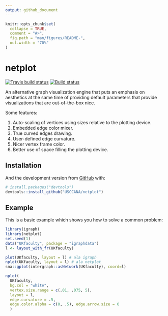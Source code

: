 ```yaml
---
output: github_document
---
```


<!-- README.md is generated from README.Rmd. Please edit that file -->

```r
knitr::opts_chunk$set(
  collapse = TRUE,
  comment = "#>",
  fig.path = "man/figures/README-",
  out.width = "70%"
)
```
# netplot

[![Travis build status](https://travis-ci.org/USCCANA/netplot.svg?branch=master)](https://travis-ci.org/USCCANA/netplot)
[![Build status](https://ci.appveyor.com/api/projects/status/3k2m3oq6o99qcs0r?svg=true)](https://ci.appveyor.com/project/gvegayon/netplot)



An alternative graph visualization engine that puts an emphasis on 
  aesthetics at the same time of providing default parameters that provide visualizations
  that are out-of-the-box nice.

Some features:

1.  Auto-scaling of vertices using sizes relative to the plotting device.
2.  Embedded edge color mixer.
3.  True curved edges drawing.
4.  User-defined edge curvature.
5.  Nicer vertex frame color.
6.  Better use of space filling the plotting device.

## Installation

<!-- You can install the released version of netplot from [CRAN](https://CRAN.R-project.org) with: -->

<!-- ``` r -->
<!-- install.packages("netplot") -->
<!-- ``` -->

And the development version from [GitHub](https://github.com/) with:

``` r
# install.packages("devtools")
devtools::install_github("USCCANA/netplot")
```
## Example

This is a basic example which shows you how to solve a common problem:

```r
library(igraph)
library(netplot)
set.seed(1)
data("UKfaculty", package = "igraphdata")
l <- layout_with_fr(UKfaculty)

plot(UKfaculty, layout = l) # ala igraph
nplot(UKfaculty, layout = l) # ala netplot
sna::gplot(intergraph::asNetwork(UKfaculty), coord=l)
```


```r
nplot(
  UKfaculty,
  bg.col = "white",
  vertex.size.range = c(.01, .075, 5), 
  layout = l,
  edge.curvature = .5,
  edge.color.alpha = c(0, .5), edge.arrow.size = 0
  )
```

